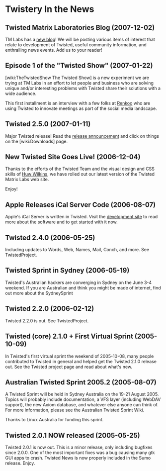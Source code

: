 = Twistery In the News =

== Twisted Matrix Laboratories Blog (2007-12-02) ==

TM Labs has a [http://labs.twistedmatrix.com new blog]! We will be posting various items of interest that relate to development of Twisted, useful community information, and enthralling news events. Add us to your reader!

== Episode 1 of the "Twisted Show" (2007-01-22) ==

[wiki:TheTwistedShow The Twisted Show] is a new experiment we are trying at TM Labs in an effort to let people and business who are solving unique and/or interesting problems with Twisted share their solutions with a wide audience.

This first installment is an interview with a few folks at [http://renkoo.com/ Renkoo] who are using Twisted to innovate meetings as part of the social media landscape.

== Twisted 2.5.0 (2007-01-11) ==

Major Twisted release! Read the [http://twistedmatrix.com/pipermail/twisted-python/2007-January/014589.html release announcement] and click on things on the [wiki:Downloads] page.

== New Twisted Site Goes Live! (2006-12-04) ==

Thanks to the efforts of the Twisted Team and the visual design and CSS skills of [http://huw.ugbox.net/blog/home.php Huw Wilkins], we have rolled out our latest version of the Twisted Matrix Labs web site.

Enjoy!

== Apple Releases iCal Server Code (2006-08-07) ==

Apple's iCal Server is written in Twisted. Visit the [http://trac.macosforge.org/projects/calendarserver development site] to read more about the software and to get started with it now.

== Twisted 2.4.0 (2006-05-25) ==

Including updates to Words, Web, Names, Mail, Conch, and more.  See TwistedProject.

== Twisted Sprint in Sydney  (2006-05-19) ==

Twisted's Australian hackers are converging in Sydney on the June 3-4 weekend.  If you are Australian and think you might be made of internet, find out more about the SydneySprint

== Twisted 2.2.0 (2006-02-12) ==

Twisted 2.2.0 is out. See TwistedProject.

== Twisted (core) 2.1.0 + First Virtual Sprint (2005-10-09) ==

In Twisted's first virtual sprint the weekend of 2005-10-08, many people contributed to Twisted in general and helped get the Twisted 2.1.0 release out. See the Twisted project page and read about what's new.

== Australian Twisted Sprint 2005.2 (2005-08-07) ==

A Twisted Sprint will be held in Sydney Australia on the 19-21 August 2005. Topics will probably include documentation, a VFS layer (including WebDAV support), the new Axiom database, and whatever else anyone can think of. For more information, please see the Australian Twisted Sprint Wiki.

Thanks to Linux Australia for funding this sprint.

== Twisted 2.0.1 NOW released (2005-05-25) ==

Twisted 2.0.1 is now out. This is a minor release, only including bugfixes since 2.0.0. One of the most important fixes was a bug causing many gtk GUI apps to crash. Twisted News is now properly included in the Sumo release. Enjoy. 
